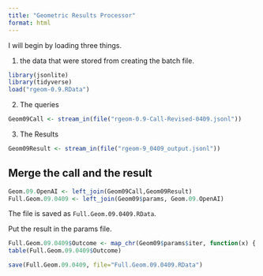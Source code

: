 ```yaml
---
title: "Geometric Results Processor"
format: html
---
```


I will begin by loading three things.  

1. the data that were stored from creating the batch file.

```r
library(jsonlite)
library(tidyverse)
load("rgeom-0.9.RData")
```

2. The queries

```r
Geom09Call <- stream_in(file("rgeom-0.9-Call-Revised-0409.jsonl"))
```

3. The Results

```r
Geom09Result <- stream_in(file("rgeom-9_0409_output.jsonl"))
```

## Merge the call and the result

```r
Geom.09.OpenAI <- left_join(Geom09Call,Geom09Result)
Full.Geom.09.0409 <- left_join(Geom09$params, Geom.09.OpenAI)
```

The file is saved as `Full.Geom.09.0409.RData`.

Put the result in the params file.

```r
Full.Geom.09.0409$Outcome <- map_chr(Geom09$params$iter, function(x) { unlist(Geom09Result$response$body$choices[[x]][[2]][2]) })
table(Full.Geom.09.0409$Outcome)
```

```r
save(Full.Geom.09.0409, file="Full.Geom.09.0409.RData")
```

